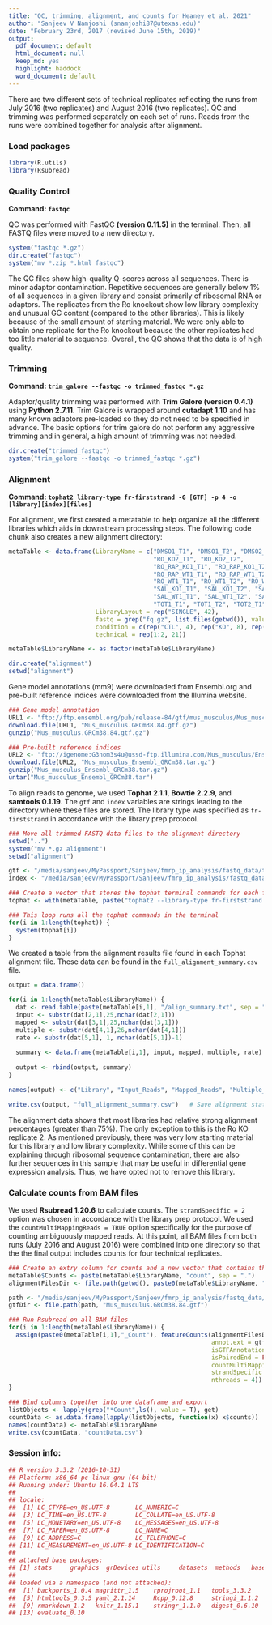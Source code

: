 ```yaml
---
title: "QC, trimming, alignment, and counts for Heaney et al. 2021"
author: "Sanjeev V Namjoshi (snamjoshi87@utexas.edu)"
date: "February 23rd, 2017 (revised June 15th, 2019)"
output:
  pdf_document: default
  html_document: null
  keep_md: yes
  highlight: haddock
  word_document: default
---
```


There are two different sets of technical replicates reflecting the runs from July 2016 (two replicates) and August 2016 (two replicates). QC and trimming was performed separately on each set of runs. Reads from the runs were combined together for analysis after alignment.

### Load packages

```r
library(R.utils)
library(Rsubread)
```

### Quality Control 
**Command: `fastqc`**

QC was performed with FastQC **(version 0.11.5)** in the terminal. Then, all FASTQ files were moved to a new directory.

```r
system("fastqc *.gz")
dir.create("fastqc")
system("mv *.zip *.html fastqc")
```

The QC files show high-quality Q-scores across all sequences. There is minor adaptor contamination. Repetitive sequences are generally below 1% of all sequences in a given library and consist primarily of ribosomal RNA or adaptors. The replicates from the Ro knockout show low library complexity and unusual GC content (compared to the other libraries). This is likely because of the small amount of starting material. We were only able to obtain one replicate for the Ro knockout because the other replicates had too little material to sequence. Overall, the QC shows that the data is of high quality.

### Trimming 
**Command: `trim_galore --fastqc -o trimmed_fastqc *.gz`**

Adaptor/quality trimming was performed with **Trim Galore (version 0.4.1)** using **Python 2.7.11**. Trim Galore is wrapped around **cutadapt 1.10** and has many known adaptors pre-loaded so they do not need to be specified in advance. The basic options for trim galore do not perform any aggressive trimming and in general, a high amount of trimming was not needed.

```r
dir.create("trimmed_fastqc")
system("trim_galore --fastqc -o trimmed_fastqc *.gz")
```

### Alignment 
**Command: `tophat2 library-type fr-firststrand -G [GTF] -p 4 -o [library][index][files]`**

For alignment, we first created a metatable to help organize all the different libraries which aids in downstream processing steps. The following code chunk also creates a new alignment directory:

```r
metaTable <- data.frame(LibraryName = c("DMSO1_T1", "DMSO1_T2", "DMSO2_T1", "DMSO2_T2",
                                        "RO_KO2_T1", "RO_KO2_T2",
                                        "RO_RAP_KO1_T1", "RO_RAP_KO1_T2", "RO_RAP_KO2_T1", "RO_RAP_KO2_T2", "RO_RAP_KO3_T1", "RO_RAP_KO3_T2",
                                        "RO_RAP_WT1_T1", "RO_RAP_WT1_T2", "RO_RAP_WT2_T1", "RO_RAP_WT2_T2", "RO_RAP_WT3_T1", "RO_RAP_WT3_T2",
                                        "RO_WT1_T1", "RO_WT1_T2", "RO_WT2_T1", "RO_WT2_T2", "RO_WT3_T1", "RO_WT3_T2",
                                        "SAL_KO1_T1", "SAL_KO1_T2", "SAL_KO2_T1", "SAL_KO2_T2", "SAL_KO3_T1", "SAL_KO3_T2",
                                        "SAL_WT1_T1", "SAL_WT1_T2", "SAL_WT2_T1", "SAL_WT2_T2", "SAL_WT3_T1", "SAL_WT3_T2",
                                        "TOT1_T1", "TOT1_T2", "TOT2_T1", "TOT2_T2", "TOT3_T1", "TOT3_T2"),
                        LibraryLayout = rep("SINGLE", 42),
                        fastq = grep("fq.gz", list.files(getwd()), value = T),
                        condition = c(rep("CTL", 4), rep("KO", 8), rep("WT", 12), rep("KO", 6), rep("WT", 6), rep("TOT", 6)),
                        technical = rep(1:2, 21))

metaTable$LibraryName <- as.factor(metaTable$LibraryName)

dir.create("alignment")
setwd("alignment")
```

Gene model annotations (mm9) were downloaded from Ensembl.org and pre-built reference indices were downloaded from the Illumina website.

```r
### Gene model annotation
URL1 <- "ftp://ftp.ensembl.org/pub/release-84/gtf/mus_musculus/Mus_musculus.GRCm38.84.gtf.gz"
download.file(URL1, "Mus_musculus.GRCm38.84.gtf.gz")
gunzip("Mus_musculus.GRCm38.84.gtf.gz")

### Pre-built reference indices
URL2 <- "ftp://igenome:G3nom3s4u@ussd-ftp.illumina.com/Mus_musculus/Ensembl/GRCm38/Mus_musculus_Ensembl_GRCm38.tar.gz"
download.file(URL2, "Mus_musculus_Ensembl_GRCm38.tar.gz")
gunzip("Mus_musculus_Ensembl_GRCm38.tar.gz")
untar("Mus_musculus_Ensembl_GRCm38.tar")
```

To align reads to genome, we used **Tophat 2.1.1**, **Bowtie 2.2.9**, and **samtools 0.1.19**. The `gtf` and `index` variables are strings leading to the directory where these files are stored. The library type was specified as `fr-firststrand` in accordance with the library prep protocol.

```r
### Move all trimmed FASTQ data files to the alignment directory
setwd("..")
system("mv *.gz alignment")
setwd("alignment")

gtf <- "/media/sanjeev/MyPassport/Sanjeev/fmrp_ip_analysis/fastq_data/trimmed_fastqc/alignment/Mus_musculus.GRCm38.84.gtf"
index <- "/media/sanjeev/MyPassport/Sanjeev/fmrp_ip_analysis/fastq_data/trimmed_fastqc/alignment/Mus_musculus/Ensembl/GRCm38/Sequence/Bowtie2Index/genome"

### Create a vector that stores the tophat terminal commands for each file
tophat <- with(metaTable, paste("tophat2 --library-type fr-firststrand -G ", gtf, "-p 4 -o", LibraryName, index, fastq))

### This loop runs all the tophat commands in the terminal
for(i in 1:length(tophat)) {
  system(tophat[i])
}
```

We created a table from the alignment results file found in each Tophat alignment file. These data can be found in the `full_alignment_summary.csv` file.

```r
output = data.frame()

for(i in 1:length(metaTable$LibraryName)) {
  dat <- read.table(paste(metaTable[i,1], "/align_summary.txt", sep = ""), header = FALSE, sep = "\t", fill = TRUE, stringsAsFactors = FALSE)
  input <- substr(dat[2,1],25,nchar(dat[2,1]))
  mapped <- substr(dat[3,1],25,nchar(dat[3,1]))
  multiple <- substr(dat[4,1],26,nchar(dat[4,1]))
  rate <- substr(dat[5,1], 1, nchar(dat[5,1])-1)
  
  summary <- data.frame(metaTable[i,1], input, mapped, multiple, rate)
  
  output <- rbind(output, summary)
}

names(output) <- c("Library", "Input_Reads", "Mapped_Reads", "Multiple_Alignments", "Mapping_Rate")

write.csv(output, "full_alignment_summary.csv")   # Save alignment stats to working dir
```

The alignment data shows that most libraries had relative strong alignment percentages (greater than 75%). The only exception to this is the Ro KO replicate 2. As mentioned previously, there was very low starting material for this library and low library complexity. While some of this can be explaining through ribosomal sequence contamination, there are also further sequences in this sample that may be useful in differential gene expression analysis. Thus, we have opted not to remove this library.

### Calculate counts from BAM files

We used **Rsubread 1.20.6** to calculate counts. The `strandSpecific = 2` option was chosen in accordance with the library prep protocol. We used the `countMultiMappingReads = TRUE` option specifically for the purpose of counting ambiguously mapped reads. At this point, all BAM files from both runs (July 2016 and August 2016) were combined into one directory so that the the final output includes counts for four technical replicates.

```r
### Create an extry column for counts and a new vector that contains the directory for all the BAM files from Tophat output
metaTable$Counts <- paste(metaTable$LibraryName, "count", sep = ".")
alignmentFilesDir <- file.path(getwd(), paste0(metaTable$LibraryName, "/", "accepted_hits.bam"))

path <- "/media/sanjeev/MyPassport/Sanjeev/fmrp_ip_analysis/fastq_data/trimmed_fastqc/alignment"
gtfDir <- file.path(path, "Mus_musculus.GRCm38.84.gtf")

### Run Rsubread on all BAM files
for(i in 1:length(metaTable$LibraryName)) {
  assign(paste0(metaTable[i,1],"_Count"), featureCounts(alignmentFilesDir[i], 
                                                        annot.ext = gtfDir, 
                                                        isGTFAnnotationFile = T, 
                                                        isPairedEnd = FALSE,
                                                        countMultiMappingReads = TRUE,
                                                        strandSpecific = 2,
                                                        nthreads = 4))
}

### Bind columns together into one dataframe and export
listObjects <- lapply(grep("*Count",ls(), value = T), get)
countData <- as.data.frame(lapply(listObjects, function(x) x$counts))
names(countData) <- metaTable$LibraryName
write.csv(countData, "countData.csv")   
```

### Session info:

```r
## R version 3.3.2 (2016-10-31)
## Platform: x86_64-pc-linux-gnu (64-bit)
## Running under: Ubuntu 16.04.1 LTS
## 
## locale:
##  [1] LC_CTYPE=en_US.UTF-8       LC_NUMERIC=C              
##  [3] LC_TIME=en_US.UTF-8        LC_COLLATE=en_US.UTF-8    
##  [5] LC_MONETARY=en_US.UTF-8    LC_MESSAGES=en_US.UTF-8   
##  [7] LC_PAPER=en_US.UTF-8       LC_NAME=C                 
##  [9] LC_ADDRESS=C               LC_TELEPHONE=C            
## [11] LC_MEASUREMENT=en_US.UTF-8 LC_IDENTIFICATION=C       
## 
## attached base packages:
## [1] stats     graphics  grDevices utils     datasets  methods   base     
## 
## loaded via a namespace (and not attached):
##  [1] backports_1.0.4 magrittr_1.5    rprojroot_1.1   tools_3.3.2    
##  [5] htmltools_0.3.5 yaml_2.1.14     Rcpp_0.12.8     stringi_1.1.2  
##  [9] rmarkdown_1.2   knitr_1.15.1    stringr_1.1.0   digest_0.6.10  
## [13] evaluate_0.10
```

